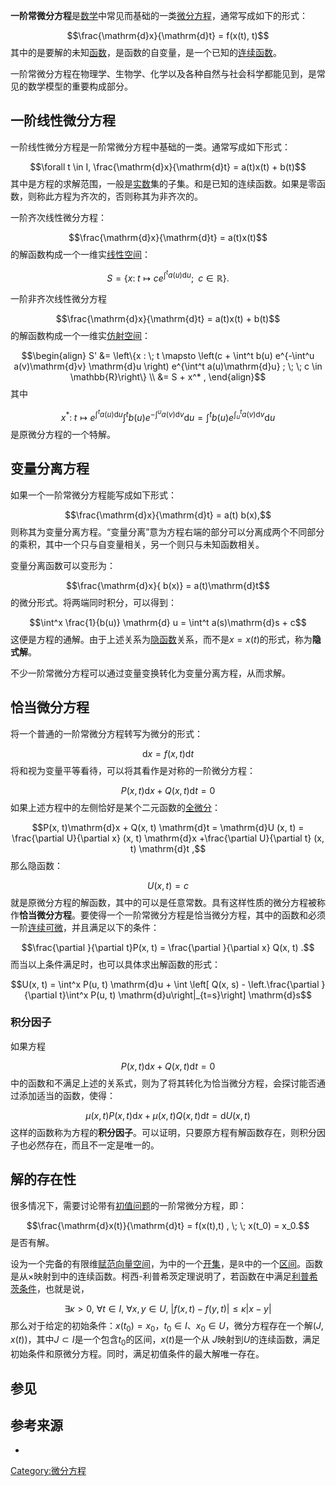 '''一阶常微分方程'''是[[数学|数学]]中常见而基础的一类[[微分方程|微分方程]]，通常写成如下的形式：
::<math>\frac{\mathrm{d}x}{\mathrm{d}t} = f(x(t), t)</math>
其中的{{mvar|x}}是要解的未知[[函数|函数]]，{{mvar|t}}是函数的自变量，{{mvar|f}}是一个已知的[[连续函数|连续函数]]。

一阶常微分方程在物理学、生物学、化学以及各种自然与社会科学都能见到，是常见的数学模型的重要构成部分。

==一阶线性微分方程==
{{main|线性微分方程}}
一阶线性微分方程是一阶常微分方程中基础的一类。通常写成如下形式：
::<math>\forall t \in I, \frac{\mathrm{d}x}{\mathrm{d}t} = a(t)x(t) + b(t)</math>
其中{{mvar|I}}是方程的求解范围，一般是[[实数|实数]]集的子集。{{mvar|a}}和{{mvar|b}}是已知的连续函数。如果{{mvar|b}}是零函数，则称此方程为齐次的，否则称其为非齐次的。

一阶齐次线性微分方程：
::<math>\frac{\mathrm{d}x}{\mathrm{d}t} = a(t)x(t)</math>
的解函数构成一个一维实[[线性空间|线性空间]]：
::<math> S = \left\{x : \; t \mapsto c e^{\int^t a(u)\mathrm{d}u} ; \; \; c \in \mathbb{R}\right\}.</math>

一阶非齐次线性微分方程
::<math>\frac{\mathrm{d}x}{\mathrm{d}t} = a(t)x(t) + b(t)</math>
的解函数构成一个一维实[[仿射空间|仿射空间]]：
::<math> \begin{align}
S' &= \left\{x : \; t \mapsto \left(c + \int^t b(u) e^{-\int^u a(v)\mathrm{d}v} \mathrm{d}u \right) e^{\int^t a(u)\mathrm{d}u} ; \; \; c \in \mathbb{R}\right\} \\
&= S + x^* ,
\end{align} </math>
其中
::<math>x^* : \; t \mapsto e^{\int^t a(u)\mathrm{d}u} \int^t b(u) e^{-\int^u a(v)\mathrm{d}v} \mathrm{d}u = \int^t b(u) e^{\int_u^t a(v)\mathrm{d}v} \mathrm{d}u</math>
是原微分方程的一个特解。

==变量分离方程==
如果一个一阶常微分方程能写成如下形式：
::<math>\frac{\mathrm{d}x}{\mathrm{d}t} = a(t) b(x),</math>
则称其为变量分离方程。“变量分离”意为方程右端的部分可以分离成两个不同部分的乘积，其中一个只与自变量{{mvar|t}}相关，另一个则只与未知函数{{mvar|x}}相关。

变量分离函数可以变形为：
::<math>\frac{\mathrm{d}x}{ b(x)} = a(t)\mathrm{d}t</math>
的微分形式。将两端同时积分，可以得到：
::<math>\int^x \frac{1}{b(u)} \mathrm{d} u = \int^t a(s)\mathrm{d}s + c </math>
这便是方程的通解。由于上述关系为[[隐函数|隐函数]]关系，而不是<math>x = x(t)</math>的形式，称为'''隐式解'''。

不少一阶常微分方程可以通过变量变换转化为变量分离方程，从而求解。

==恰当微分方程==
将一个普通的一阶常微分方程转写为微分的形式：
::<math>\mathrm{d}x = f(x, t) \mathrm{d}t</math>
将{{mvar|t}}和{{mvar|x}}视为变量平等看待，可以将其看作是对称的一阶微分方程：
::<math>P(x, t)\mathrm{d}x + Q(x, t) \mathrm{d}t = 0</math>
如果上述方程中的左侧恰好是某个二元函数的[[全微分|全微分]]：
::<math>P(x, t)\mathrm{d}x + Q(x, t) \mathrm{d}t = \mathrm{d}U (x, t) = \frac{\partial U}{\partial x} (x, t) \mathrm{d}x +\frac{\partial U}{\partial t} (x, t) \mathrm{d}t , </math>
那么隐函数：
::<math>U(x, t) = c</math>
就是原微分方程的解函数，其中的{{mvar|c}}可以是任意常数。具有这样性质的微分方程被称作'''恰当微分方程'''。要使得一个一阶常微分方程是恰当微分方程，其中的函数{{mvar|P}}和{{mvar|Q}}必须一阶[[光滑函数|连续可微]]，并且满足以下的条件：
::<math>\frac{\partial }{\partial t}P(x, t) = \frac{\partial }{\partial x} Q(x, t) .</math>
而当以上条件满足时，也可以具体求出解函数的形式：
::<math>U(x, t) = \int^x P(u, t) \mathrm{d}u + \int \left[ Q(x, s) -  \left.\frac{\partial }{\partial t}\int^x P(u, t) \mathrm{d}u\right|_{t=s}\right] \mathrm{d}s</math>

=== 积分因子 ===
如果方程
::<math>P(x, t)\mathrm{d}x + Q(x, t) \mathrm{d}t = 0</math>
中的函数{{mvar|P}}和{{mvar|Q}}不满足上述的关系式，则为了将其转化为恰当微分方程，会探讨能否通过添加适当的函数{{mvar|μ}}，使得：
::<math>\mu (x, t) P(x, t)\mathrm{d}x + \mu (x, t) Q(x, t) \mathrm{d}t = \mathrm{d}U(x, t) </math>
这样的函数{{mvar|μ}}称为方程的'''积分因子'''。可以证明，只要原方程有解函数存在，则积分因子也必然存在，而且不一定是唯一的。

== 解的存在性 ==
{{main|柯西-利普希茨定理}}
很多情况下，需要讨论带有[[初值问题|初值问题]]的一阶常微分方程，即：
::<math>\frac{\mathrm{d}x(t)}{\mathrm{d}t}  =  f(x(t),t) , \; \; x(t_0) = x_0.</math>
是否有解。

设{{mvar|E}}为一个完备的有限维[[赋范向量空间|赋范向量空间]]，{{mvar|U}}为{{mvar|E}}中的一个[[开集|开集]]，{{mvar|I}}是<math> \mathbb R</math>中的一个[[区间|区间]]。函数{{mvar|f}}是从{{mvar|U}}×{{mvar|I}}映射到{{mvar|E}}中的连续函数。柯西-利普希茨定理说明了，若函数{{mvar|f}}在{{mvar|U}}中满足[[利普希茨条件|利普希茨条件]]，也就是说，
::<math> \exists \kappa >0,\ \forall t \in I,\ \forall x,y \in U,\  \left| f(x,t) - f(y,t)\right|  \le  \kappa  \left| x - y \right|</math>
那么对于给定的初始条件：<math>x(t_0) =  x_0</math>，<math>t_0 \in  I</math>、<math>x_0 \in U</math>，微分方程存在一个解<math>(J,x(t))</math>，其中<math>J \subset I</math>是一个包含<math>t_0</math>的区间，<math>x(t)</math>是一个从 <math>J </math>映射到<math>U </math>的连续函数，满足初始条件和原微分方程。同时，满足初值条件的最大解唯一存在。

== 参见 ==

==参考来源 ==
*{{cite book|author=王高雄，周之铭，朱思铭，王寿松|title=常微分方程|year=2006|publisher=高等教育出版社，第三版|isbn=9787040193664}}

[[Category:微分方程|Category:微分方程]]